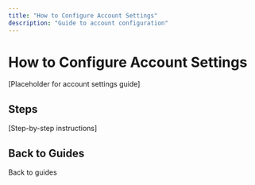 ```yaml
---
title: "How to Configure Account Settings"
description: "Guide to account configuration"
---
```


# How to Configure Account Settings

[Placeholder for account settings guide]

## Steps

[Step-by-step instructions]

## Back to Guides

<Card title="Dashboard Guides" icon="arrow-left" href="/mock-dashboard/guides">
  Back to guides
</Card>

